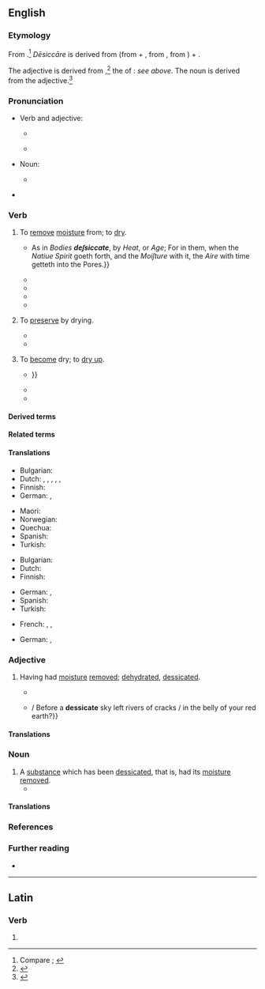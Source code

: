 ==English==
{{was wotd|2019|April|30}}

===Etymology===
{{PIE root|en|seyk}}
From {{der|en|la|dēsiccāre||to dry completely, dry up}} {{suffix|en||ate|pos2=''verb suffix indicating acting in the specified manner''}}.<ref>Compare {{R:OED Online|pos=v|id=50817|date=1895|nodot=yes}}; {{R:Oxford Dictionaries Online}}</ref> ''Dēsiccāre'' is derived from {{m|la|dēsiccō||to desiccate, dry up; to drain dry}} (from {{m|la|dē-|pos=''prefix meaning ‘completely, to exhaustion’''}} + {{m|la|siccō||to dry; to drain, exhaust}}, from {{m|la|siccus||dry}}, from {{der|en|ine-pro|*seyk-}}) + {{m|la|-āre}}.

The adjective is derived from {{der|en|la|dēsiccātus||dried up}},<ref>{{R:OED Online|pos=adj|id=50816|date=1895}}</ref> the {{glossary|perfect}} {{glossary|passive}} {{glossary|participle}} of {{m|la|dēsiccō}}: ''see above''. The noun is derived from the adjective.<ref>{{R:OED Online|pos=n|id=50815|date=1972}}</ref>

===Pronunciation===
* Verb and adjective:
** {{a|RP}} {{IPA|/ˈdɛsɪkeɪt/|/dɪˈsɪkeɪt/|qual2=archaic|lang=en}}
** {{a|GA}} {{IPA|/ˈdɛsɪkeɪt/|lang=en}}
* Noun:
** {{a|RP|GA}} {{IPA|/ˈdɛsɪkət/|lang=en}}
* {{hyphenation|de|sic|cate|lang=en}}

===Verb===
{{en-verb|desiccat}}

# {{lb|en|transitive}} To [[remove#Verb|remove]] [[moisture]] from; to [[dry#Verb|dry]]. {{defdate|from late 16th c.}}
#: {{synonyms|en|dehydrate|exiccate|q2=obsolete|exsiccate|parch}}
#: {{antonyms|en|hydrate|moisten|moisturize|wet}}
#* {{RQ:Bacon Sylva Sylvarum|century=IX|chapter=Experiment Solitary Touching the Two Kinds of Pneumaticals in Bodies|page=215|para=842|passage={{...}} As in ''Bodies '''deſsiccate''''', by ''Heat'', or ''Age''; For in them, when the ''Natiue Spirit'' goeth forth, and the ''Moiſture'' with it, the ''Aire'' with time getteth into the Pores.}}
#* {{quote-journal|en|author=Henry Gibbons|title=Notes on the Climate of San Francisco and of California, with Special Relation to Pulmonary Disorders|editors=Henry Gibbons and Henry Gibbons, Jr.|journal=Pacific Medical and Surgical Journal|location=San Francisco, Calif.|publisher=Bonnard & Daly, printers,{{nb...|609 Merchant Street.}}|month=February|year=1876|volume=XVIII|issue=9|page=403|pageurl=https://books.google.com/books?id=tGAsAAAAYAAJ&pg=PA403|oclc=1013215999|passage=Except on the borders of the ocean, and on the mountain sides where it deposits moisture in a visible form, the sea breeze has a drying effect. It '''desiccates''' the soil with rapidity.}}
#* {{quote-journal|en|author=Howard A[twood] Kelly|authorlink=Howard Atwood Kelly|author2=William Neill, Jr.|title=The Treatment of Tumors of the Bladder|editor=Charles Wood Fassett|journal=The Medical Herald and Physiotherapist|location=Kansas City, Mo.|publisher=[s.n.]|month=July|year=1924|volume=XLIII|issue=7|page=161|pageurl=https://books.google.com/books?id=ib9XAAAAMAAJ&pg=PA161|column=2|oclc=11745944|passage=[George A.] Wyeth, who is also a first class surgeon, as well as urologist, has made use of the desiccation and endothermic method to destroy tumors in the bladder by making a suprapublic opening and then penetrating and '''desiccating''' the disease in an area all around the base of the tumor which is then undermined, '''desiccated''', and removed.}}
#* {{quote-book|en|author=Stanley B. Carpenter|author2=Jay R. Bentley|author3=Charles A. Graham|chapter=Results|title=Moisture Contents of Brushland Fuels Desiccated for Burning|series=U.S.D.A. Forest Service Research Note|seriesvolume=PSW-202|location=Berkeley, Calif.|publisher=Pacific Southwest Forest and Range Experiment Station, [[w:United States Forest Service|Forest Service]], [[w:United States Department of Agriculture|U.S. Department of Agriculture]]|year=1970|page=4|pageurl=https://books.google.com/books?id=C1yJw0y6Pm8C&pg=PP4|column=2|oclc=45133583|passage=At the time of spring burning in 1968 the leaves and small stems of standing manzanita plants had been thoroughly '''dessicated''' by the spray treatment first applied in November, 1966.}}
#* {{quote-book|en|author=James O. Dealy|author2=Arthur M. Killin|chapter=Appendix B: Sampling and Analytical Techniques|title=Engineering and Cost Study of the Ferroalloy Industry|series=Publication|seriesvolume=no. EPA-450/2-74-008|location=North Carolina|publisher=Office of Air and Waste Management, Office of Air Quality Planning and Standards, [[w:United States Environmental Protection Agency|Environmental Protection Agency]]|month=May|year=1974|page=B-7|pageurl=https://books.google.com/books?id=KWrrMDujHfIC&pg=RA5-SL1-PA53|column=3|oclc=1562182|passage=Transfer the acetone washings to a tared beaker and evaporate to dryness at ambient temperature and pressure. '''Desiccate''' and dry to a constant weight.}}
# {{lb|en|transitive}} To [[preserve#Verb|preserve]] by drying. {{defdate|from late 16th c.}}
#* {{quote-journal|en|author=“Uncle Gib”|title=Children’s Corner|url=https://digitised-collections.unimelb.edu.au/bitstream/handle/11343/21263/269490_UDS2010852-33.pdf|archiveurl=https://web.archive.org/web/20190430173545/https://digitised-collections.unimelb.edu.au/bitstream/handle/11343/21263/269490_UDS2010852-33.pdf|archivedate=30 April 2019|magazine=Gibsonia Gazette|location=Perth, W.A.|publisher=Issued by the House of {{w|Foy & Gibson}}|month=July|year=1929|volume=3|issue=8|page=6|pageurl=https://digitised-collections.unimelb.edu.au/bitstream/handle/11343/21263/269490_UDS2010852-33.pdf#page=6|oclc=437345932|passage=The nuts are then passed into a double disc machine, and this travelling at a speed of 3,000 revolutions per minute '''desiccates''' the coconut.}}
#* {{quote-book|en|author=Committee on Food Protection, Food and Nutrition Board, Division of Biological Sciences, Assembly of Life Sciences, National Research Council|chapter=Nuts, Macaroni, and Noodle Products and Dry Blended Food|title=Prevention of Microbial and Parasitic Hazards Associated with Processed Foods: A Guide for the Food Processor|location=Washington, D.C.|publisher={{w|National Academy of Sciences}}|year=1975|page=71|pageurl=https://books.google.com/books?id=4nwrAAAAYAAJ&pg=PA71|isbn=978-0-309-02345-0|passage=All equipment used for removing the meat from the shell and for grinding, shredding, drying, classifying, and '''desiccating''' the coconut should be clean and free from pathogens.}}
# {{lb|en|intransitive|rare}} To [[become]] dry; to [[dry up]].
#* {{quote-journal|en|author=Thomas Spalding|authorlink=Thomas Spalding|title=Sugar Cane, &c.: Letter from the Secretary of the Treasury, in Reply to a Resolution of the House of Representatives of the 25th of January last, upon the Subject of the Cultivation of the Sugar Cane, and the Manufacture and Refinement of Sugar. [Doc. No. 62] [Letter from Thomas Spalding, Esq., dated Sapelo Island, near Darien, Containing Answers to Inquiries Respecting the Culture of the Sugar Cane, the Manufacture of Sugar, &c.]|journal=Executive Documents of the [[w:United States House of Representatives|House of Representatives]], at the Second Session of the Twenty-first [[w:United States Congress|Congress]],{{nb...|begun and held at the City of Washington, December 6, 1830. And in the Fifty-fifth Year of the Independence of the United States.}}|location=Washington, D.C.|publisher=Printed by {{w|Duff Green}}|date=1 September 1830|year_published=1831|volume=III|page=40|pageurl=https://books.google.com/books?id=GIgFAAAAQAAJ&pg=RA2-PA40|oclc=13401553|passage=Lately, in France, they stopped the boiling process in the preparation of brown sugar a few degrees before the point of crystallization, which is 243°, or 244°; and then spreading their syrup over their copper pans, placed round a stove or bake house, leave the syrup to '''desiccate''' slowly, and to crystallize in what they call the natural way; {{...}}}}
#* {{quote-book|en|author=Erasmus Wilson|authorlink=William James Erasmus Wilson|chapter=Diseases of the Hairs and Hair-follicles|title=A Practical and Theoretical Treatise on the Diagnosis, Pathology, & Treatment of Diseases of the Skin:{{nb...|Arranged According to a Natural System of Classification, and Preceded by an Outline of the Anatomy & Physiology of the Skin.}}|location=London|publisher=[[w:John Churchill (publisher)|John Churchill]],{{nb...|Princes Street, Soho.}}|year=1842|pages=345–346|pageurl=https://books.google.com/books?id=oG8ifXnAKA8C&pg=PA346|oclc=969501221|passage=Favus is a chronic inflammation of the hair-follicles, associated with the production of a peculiar yellowish substance which surrounds the cylinder of the hair, and is seen through the epidermis as a minute circular spot, not raised above the level of the skin. The yellow substance, after a short period, escapes from the follicles upon the surface of the epidermis, and '''desiccates''' into yellowish friable crusts, forming a distinct cup with an inverted border, around the base of each hair.}}
#* {{quote-journal|en|title=Preservation of Fruits|editors=[[w:Ebenezer Emmons|E[benezer] Emmons]], A. Osborn, and O. C. Gardiner|journal=American Quarterly Journal of Agriculture and Science|location=New York, N.Y.|publisher=Huntington & Savage,{{nb...|No. 216 Pearl Street.}}|month=October|year=1846|volume=IV|issue=VIII|page=301–302|pageurl=https://books.google.com/books?id=CLcEAAAAYAAJ&pg=RA2-PA302|oclc=5461675|passage=A dry atmosphere also preserves organic bodies from decay. This is exemplified in some parts of Texas and South America, where meat is readily preserved, though the country is warm if not hot. The fluids simply evaporate, and leave the harder parts to '''dessicate'''.{{sic|desiccate}}}}

====Derived terms====
{{col3|en|[[desiccated]] {{qualifier|adjective}}|desiccated coconut|desiccatedly|[[desiccating]] {{qualifier|adjective, noun}}|desiccation|desiccative|desiccator}}

====Related terms====
{{col3|en|desiccant|[[exiccate]], [[exiccation]] {{qualifier|obsolete}}|exsiccant|exsiccate|exsiccation|exsiccative|exsiccator}}

====Translations====
{{trans-top-also|to remove moisture from|dry}}
* Bulgarian: {{t+|bg|изсушавам}}
* Dutch: {{t+|nl|drogen}}, {{t+|nl|dehydreren}}, {{t|nl|deshydrateren}}, {{t+|nl|ontwateren}}, {{t+|nl|uitdrogen}}, {{t+|nl|verdrogen}}
* Finnish: {{t+|fi|kuivata}}
* German: {{t+|de|trocknen}}, {{t+|de|dörren}}
{{trans-mid}}
* Maori: {{t|mi|whakatārehe}}
* Norwegian: {{t|no|tørke}}
* Quechua: {{t|qu|ch'akichiy}}
* Spanish: {{t+|es|desecar}}
* Turkish: {{t+|tr|kurumak}}
{{trans-bottom}}

{{trans-top|to preserve by drying}}
* Bulgarian: {{t+|bg|суша}}
* Dutch: {{t+|nl|drogen}}
* Finnish: {{t+|fi|kuivata}}
{{trans-mid}}
* German: {{t+|de|trocknen}}, {{t+|de|dörren}}
* Spanish: {{t+|es|disecar}}
* Turkish: {{t+|tr|kurutmak}}
{{trans-bottom}}

{{checktrans-top}}
* French: {{t+check|fr|secher}}, {{t+check|fr|déshydrater}}, {{t-check|fr|[[mettre]] [[à sec]]}} <!-- was "[[mettre]] [[à sec]]" - assumed sum-of-parts; if an idiom, remove the wikilinks to the individual words. see [[User:Kephir/gadgets/xte#Translation_fixing]] -->
{{trans-mid}}
* German: {{t+check|de|trocknen}}, {{t-check|de|dehydratieren}}
{{trans-bottom}}

===Adjective===
{{en-adj}}

# Having had [[moisture]] [[remove#Verb|removed]]; [[dehydrated#Adjective|dehydrated]], [[dessicated#Adjective|dessicated]].
#: {{synonyms|en|dried}}
#* {{quote-journal|en|author=“Liolett”|title=On Vegetable Revivification|magazine=The Mirror of Literature, Amusement, and Instruction|location=London|publisher=Printed and published by [[w:John Limbird|J[ohn] Limbird]],{{nb...|143, Strand, (New Somerset House.)}}|date=21 May 1824|year_published=12 June 1824|volume=III|issue=LXXXVIII|page=388|pageurl=https://books.google.com/books?id=cMIRAAAAYAAJ&pg=PA388|column=1|oclc=728650805|passage=It [the ''byssus'' fungus] is not only capable of propagation by the most minute fragments, however rudely detached, but it also retains the principle of revivification for years together when in a '''desiccate''' state.}}
#* {{quote-journal|en|author=Loretta Diane Walker|title=Offsprings of Extremes [first published in ''Red River Review'']|editor=Barbara Blanks|magazine=A Galaxy of Verse|location=Garland, Tex.|publisher=A Galaxy of Verse Literary Foundation|month=August|year=2016|year_published=fall–winter 2016|volume=36|issue=2|page=89|pageurl=https://books.google.com./books?id=kiL4DQAAQBAJ&pg=PA89|isbn=978-1-365-51013-7|passage=How many years have you been here? / {{...}} / Before a '''dessicate''' sky left rivers of cracks / in the belly of your red earth?}}

====Translations====
{{trans-top-also|having had moisture removed|dehydrated|dessicated}}
{{trans-mid}}
{{trans-bottom}}

===Noun===
{{en-noun}}

# A [[substance]] which has been [[#Verb|dessicated]], that is, had its [[moisture]] [[remove#Verb|removed]].
#* {{quote-journal|en|author=Virgil A. Rhodius|author2=Carol A. Gross|authorlink2=Cross Gross|title=Using DNA Microarrays to Assay Part Function|editor={{w|Christopher Voigt}}|journal={{w|Methods in Enzymology}}|location=San Diego, Calif.|publisher={{w|Academic Press}}|year=2011|volume=497 (Synthetic Biology, Part A; Methods for Part/Device Characterization and Chassis Engineering)|section=section 5.3 (Cy3/Cy5 Coupling)|page=90|pageurl=https://books.google.com/books?id=E5Jv--GzuvcC&pg=PA90|isbn=978-0-12-385075-1|issn=0076-6879|passage=The Cy dyes are shipped as a '''desiccate''' in sealed packs.}}

====Translations====
{{trans-top|substance which has been dessicated}}
{{trans-mid}}
{{trans-bottom}}

===References===
<references />

===Further reading===
* {{pedia|dessication}}

----

==Latin==

===Verb===
{{la-verb-form|dēsiccāte}}

# {{inflection of|dēsiccō||2|p|pres|actv|impr|lang=la}}